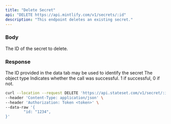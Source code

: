 ```yaml
---
title: "Delete Secret"
api: "DELETE https://api.mintlify.com/v1/secrets/:id"
description: "This endpoint deletes an existing secret."
---
```


### Body

<ParamField body="id" type="string">
  The ID of the secret to delete.
</ParamField>

### Response

<ResponseField name="id" type="string">
  The ID provided in the data tab may be used to identify the secret
</ResponseField>

<ResponseField name="object" type="string">
  The object type
</ResponseField>

<ResponseField name="success" type="number">
  Indicates whether the call was successful. 1 if successful, 0 if not.
</ResponseField>

<RequestExample>

```bash cURL
curl --location --request DELETE 'https://api.stateset.com/v1/secret/:id' \
--header 'Content-Type: application/json' \
--header 'Authorization: Token <token>' \
--data-raw '{
		"id: "1234",
}'
```

</ResponseExample>
